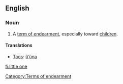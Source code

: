 ==English==

===Noun===
{{en-noun|sg=[[little]] [[one]]}}

#A [[term of endearment]], especially toward [[children]].

====Translations====
* [[Taos]]: [[ȕ’úna]]

[[Category:Terms of endearment]]

[[fi:little one]]